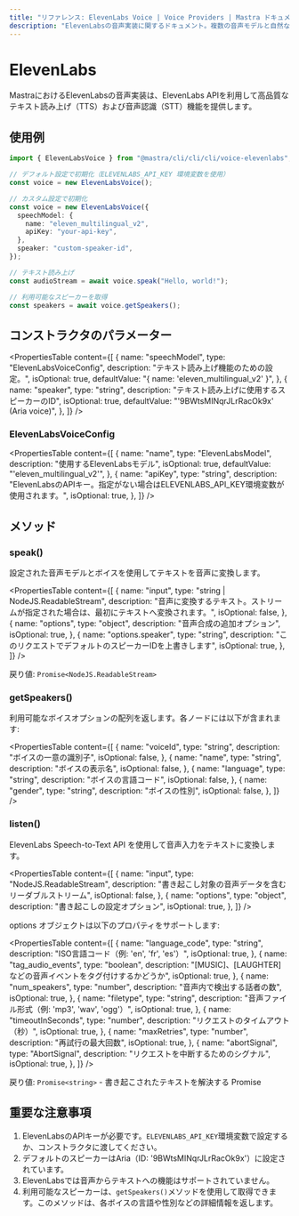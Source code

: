 ```yaml
---
title: "リファレンス: ElevenLabs Voice | Voice Providers | Mastra ドキュメント"
description: "ElevenLabsの音声実装に関するドキュメント。複数の音声モデルと自然な音声合成による高品質なテキスト読み上げ機能を提供します。"
---
```


# ElevenLabs

MastraにおけるElevenLabsの音声実装は、ElevenLabs APIを利用して高品質なテキスト読み上げ（TTS）および音声認識（STT）機能を提供します。

## 使用例

```typescript
import { ElevenLabsVoice } from "@mastra/cli/cli/cli/voice-elevenlabs";

// デフォルト設定で初期化（ELEVENLABS_API_KEY 環境変数を使用）
const voice = new ElevenLabsVoice();

// カスタム設定で初期化
const voice = new ElevenLabsVoice({
  speechModel: {
    name: "eleven_multilingual_v2",
    apiKey: "your-api-key",
  },
  speaker: "custom-speaker-id",
});

// テキスト読み上げ
const audioStream = await voice.speak("Hello, world!");

// 利用可能なスピーカーを取得
const speakers = await voice.getSpeakers();
```

## コンストラクタのパラメーター

<PropertiesTable
  content={[
    {
      name: "speechModel",
      type: "ElevenLabsVoiceConfig",
      description: "テキスト読み上げ機能のための設定。",
      isOptional: true,
      defaultValue: "{ name: 'eleven_multilingual_v2' }",
    },
    {
      name: "speaker",
      type: "string",
      description: "テキスト読み上げに使用するスピーカーのID",
      isOptional: true,
      defaultValue: "'9BWtsMINqrJLrRacOk9x' (Aria voice)",
    },
  ]}
/>

### ElevenLabsVoiceConfig

<PropertiesTable
  content={[
    {
      name: "name",
      type: "ElevenLabsModel",
      description: "使用するElevenLabsモデル",
      isOptional: true,
      defaultValue: "'eleven_multilingual_v2'",
    },
    {
      name: "apiKey",
      type: "string",
      description:
        "ElevenLabsのAPIキー。指定がない場合はELEVENLABS_API_KEY環境変数が使用されます。",
      isOptional: true,
    },
  ]}
/>

## メソッド

### speak()

設定された音声モデルとボイスを使用してテキストを音声に変換します。

<PropertiesTable
  content={[
    {
      name: "input",
      type: "string | NodeJS.ReadableStream",
      description:
        "音声に変換するテキスト。ストリームが指定された場合は、最初にテキストへ変換されます。",
      isOptional: false,
    },
    {
      name: "options",
      type: "object",
      description: "音声合成の追加オプション",
      isOptional: true,
    },
    {
      name: "options.speaker",
      type: "string",
      description: "このリクエストでデフォルトのスピーカーIDを上書きします",
      isOptional: true,
    },
  ]}
/>

戻り値: `Promise<NodeJS.ReadableStream>`

### getSpeakers()

利用可能なボイスオプションの配列を返します。各ノードには以下が含まれます:

<PropertiesTable
  content={[
    {
      name: "voiceId",
      type: "string",
      description: "ボイスの一意の識別子",
      isOptional: false,
    },
    {
      name: "name",
      type: "string",
      description: "ボイスの表示名",
      isOptional: false,
    },
    {
      name: "language",
      type: "string",
      description: "ボイスの言語コード",
      isOptional: false,
    },
    {
      name: "gender",
      type: "string",
      description: "ボイスの性別",
      isOptional: false,
    },
  ]}
/>

### listen()

ElevenLabs Speech-to-Text API を使用して音声入力をテキストに変換します。

<PropertiesTable
  content={[
    {
      name: "input",
      type: "NodeJS.ReadableStream",
      description: "書き起こし対象の音声データを含むリーダブルストリーム",
      isOptional: false,
    },
    {
      name: "options",
      type: "object",
      description: "書き起こしの設定オプション",
      isOptional: true,
    },
  ]}
/>

options オブジェクトは以下のプロパティをサポートします:

<PropertiesTable
  content={[
    {
      name: "language_code",
      type: "string",
      description: "ISO言語コード（例: 'en', 'fr', 'es'）",
      isOptional: true,
    },
    {
      name: "tag_audio_events",
      type: "boolean",
      description:
        "[MUSIC]、[LAUGHTER] などの音声イベントをタグ付けするかどうか",
      isOptional: true,
    },
    {
      name: "num_speakers",
      type: "number",
      description: "音声内で検出する話者の数",
      isOptional: true,
    },
    {
      name: "filetype",
      type: "string",
      description: "音声ファイル形式（例: 'mp3', 'wav', 'ogg'）",
      isOptional: true,
    },
    {
      name: "timeoutInSeconds",
      type: "number",
      description: "リクエストのタイムアウト（秒）",
      isOptional: true,
    },
    {
      name: "maxRetries",
      type: "number",
      description: "再試行の最大回数",
      isOptional: true,
    },
    {
      name: "abortSignal",
      type: "AbortSignal",
      description: "リクエストを中断するためのシグナル",
      isOptional: true,
    },
  ]}
/>

戻り値: `Promise<string>` - 書き起こされたテキストを解決する Promise

## 重要な注意事項

1. ElevenLabsのAPIキーが必要です。`ELEVENLABS_API_KEY`環境変数で設定するか、コンストラクタに渡してください。
2. デフォルトのスピーカーはAria（ID: '9BWtsMINqrJLrRacOk9x'）に設定されています。
3. ElevenLabsでは音声からテキストへの機能はサポートされていません。
4. 利用可能なスピーカーは、`getSpeakers()`メソッドを使用して取得できます。このメソッドは、各ボイスの言語や性別などの詳細情報を返します。
